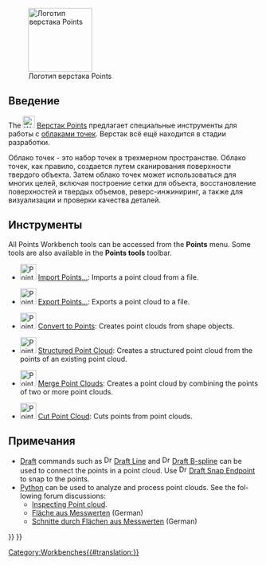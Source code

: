 <languages/>

<div class="mw-translate-fuzzy">
{{Docnav/ru
|[[Path_Workbench/ru|Верстак Path]]
|[[Raytracing_Workbench/ru|Верстак Raytracing]]
|IconL=Workbench_Path.svg
|IconR=Workbench_Raytracing.svg
}}
</div>

[[Image:Workbench_Points.svg|thumb|128px|Логотип верстака Points]]

{{TOCright}}

<span id="Introduction"></span>
== Введение ==

<div class="mw-translate-fuzzy">
The [[Image:Workbench_Points.svg|24px]] [[Points_Workbench/ru|Верстак Points]] предлагает специальные инструменты для работы с [https://ru.wikipedia.org/wiki/%D0%9E%D0%B1%D0%BB%D0%B0%D0%BA%D0%BE_%D1%82%D0%BE%D1%87%D0%B5%D0%BA облаками точек]. Верстак всё ещё находится в стадии разработки.
</div>

Облако точек - это набор точек в трехмерном пространстве. Облако точек, как правило, создается путем сканирования поверхности твердого объекта. Затем облако точек может использоваться для многих целей, включая построение сетки для объекта, восстановление поверхностей и твердых объемов, реверс-инжиниринг, а также для визуализации и проверки качества деталей.

<span id="Tools"></span>
== Инструменты ==

<div class="mw-translate-fuzzy">
All Points Workbench tools can be accessed from the '''Points''' menu. Some tools are also available in the '''Points tools''' toolbar.
</div>

<div lang="en" dir="ltr" class="mw-content-ltr">
* [[Image:Points_Import.svg|32px]] [[Points_Import|Import Points…]]: Imports a point cloud from a file.
</div>

<div lang="en" dir="ltr" class="mw-content-ltr">
* [[Image:Points_Export.svg|32px]] [[Points_Export|Export Points…]]: Exports a point cloud to a file.
</div>

<div lang="en" dir="ltr" class="mw-content-ltr">
* [[Image:Points_Convert.svg|32px]] [[Points_Convert|Convert to Points]]: Creates point clouds from shape objects.
</div>

<div lang="en" dir="ltr" class="mw-content-ltr">
* [[Image:Points_Structure.svg|32px]] [[Points_Structure|Structured Point Cloud]]: Creates a structured point cloud from the points of an existing point cloud.
</div>

<div lang="en" dir="ltr" class="mw-content-ltr">
* [[Image:Points_Merge.svg|32px]] [[Points_Merge|Merge Point Clouds]]: Creates a point cloud by combining the points of two or more point clouds.
</div>

<div lang="en" dir="ltr" class="mw-content-ltr">
* [[Image:Points_PolyCut.svg|32px]] [[Points_PolyCut|Cut Point Cloud]]: Cuts points from point clouds.
</div>

<span id="Notes"></span>
== Примечания ==

<div lang="en" dir="ltr" class="mw-content-ltr">
* [[Draft_Workbench|Draft]] commands such as [[Image:Draft_Line.svg|16px]] [[Draft_Line|Draft Line]] and [[Image:Draft_BSpline.svg|16px]] [[Draft_BSpline|Draft B-spline]] can be used to connect the points in a point cloud. Use [[Image:Draft_Snap_Endpoint.svg|16px]] [[Draft_Snap_Endpoint|Draft Snap Endpoint]] to snap to the points.
* [[Python|Python]] can be used to analyze and process point clouds. See the following forum discussions:
** [https://forum.freecad.org/viewtopic.php?f=3&t=16098 Inspecting Point cloud].
** [https://forum.freecad.org/viewtopic.php?f=13&t=15988 Fläche aus Messwerten] (German)
** [https://forum.freecad.org/viewtopic.php?f=13&t=16103 Schnitte durch Flächen aus Messwerten] (German)
</div>


<div class="mw-translate-fuzzy">
{{Docnav/ru
|[[Path_Workbench/ru|Верстак Path]]
|[[Raytracing_Workbench/ru|Верстак Raytracing]]
|IconL=Workbench_Path.svg
|IconR=Workbench_Raytracing.svg
}}
</div>

{{Points Tools navi{{#translation:}}}}
{{Userdocnavi{{#translation:}}}}
[[Category:Workbenches{{#translation:}}]]